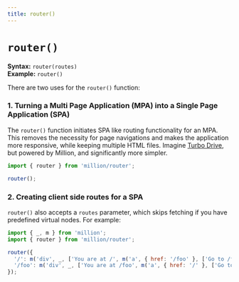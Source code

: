 ```yaml
---
title: router()
---
```


# `router()`

**Syntax:** `router(routes)`\
**Example:** `router()`

There are two uses for the `router()` function:

### 1. Turning a Multi Page Application (MPA) into a Single Page Application (SPA)

The `router()` function initiates SPA like routing functionality for an MPA. This removes the necessity for page navigations and makes the application more responsive, while keeping multiple HTML files. Imagine [Turbo Drive](https://turbo.hotwired.dev/reference/drive), but powered by Million, and significantly more simpler.

```js
import { router } from 'million/router';

router();
```

### 2. Creating client side routes for a SPA

`router()` also accepts a `routes` parameter, which skips fetching if you have predefined virtual nodes. For example:

```js
import { _, m } from 'million';
import { router } from 'million/router';

router({
  '/': m('div', _, ['You are at /', m('a', { href: '/foo' }, ['Go to /foo'])]),
  '/foo': m('div', _, ['You are at /foo', m('a', { href: '/' }, ['Go to /'])]),
});
```
